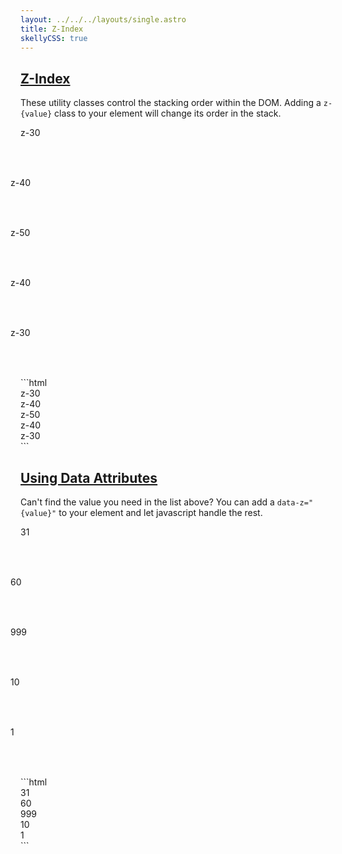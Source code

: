 ```yaml
---
layout: ../../../layouts/single.astro
title: Z-Index
skellyCSS: true
---
```


## [Z-Index](#z-index)

These utility classes control the stacking order within the DOM. Adding a `z-{value}` class to your element will change its order in the stack.

<Classes result="true" >
<Classesrow classname="z-0" result="`z-index: 0`" />
<Classesrow classname="z-10" result="`z-index: 10`" />
<Classesrow classname="z-20" result="`z-index: 20`" />
<Classesrow classname="z-30" result="`z-index: 30`" />
<Classesrow classname="z-40" result="`z-index: 40`" />
<Classesrow classname="z-50" result="`z-index: 50`" />
<Classesrow classname="z-60" result="`z-index: 60`" />
<Classesrow classname="z-70" result="`z-index: 70`" />
<Classesrow classname="z-80" result="`z-index: 80`" />
<Classesrow classname="z-90" result="`z-index: 90`" />
<Classesrow classname="z-100" result="`z-index: 100`" />
<Classesrow classname="-z-10" result="`z-index: -10`" />
<Classesrow classname="-z-20" result="`z-index: -20`" />
<Classesrow classname="z-auto" result="`z-index: auto`" />
</Classes>

<Codedemo>
<div class="rounded-2 block background--dark p-3">
  <div class="flex">
    <div 
      class="pos-rel z-30 background--lavender text--purple text--bold border border--color-white border--width-2 flex--center-content" 
      style="border-radius: 50%; height: 5rem; width: 5rem;">z-30</div>
    <div 
      class="pos-rel z-40 background--light-purple text--white text--bold border border--color-white border--width-2 flex--center-content" 
      style="border-radius: 50%; height: 5rem; width: 5rem; margin-left: -1rem">z-40</div>
    <div 
      class="pos-rel z-50 background--purple text--white text--bold border border--color-white border--width-2 flex--center-content" 
      style="border-radius: 50%; height: 5rem; width: 5rem; margin-left: -1rem">z-50</div>
    <div 
      class="pos-rel z-40 background--light-purple text--white text--bold border border--color-white border--width-2 flex--center-content" 
      style="border-radius: 50%; height: 5rem; width: 5rem; margin-left: -1rem">z-40</div>
    <div 
      class="pos-rel z-30 background--lavender text--purple text--bold border border--color-white border--width-2 flex--center-content" 
      style="border-radius: 50%; height: 5rem; width: 5rem; margin-left: -1rem">z-30</div>
  </div>
</div>
</Codedemo>

<Codemarkup>
```html
<div class="pos-rel z-30">
  z-30
</div>
<div class="pos-rel z-40">
  z-40
</div>
<div class="pos-rel z-50">
  z-50
</div>
<div class="pos-rel z-40">
  z-40
</div>
<div class="pos-rel z-30">
  z-30
</div>
```
</Codemarkup>

## [Using Data Attributes](#using-data-attributes)

<div class="mb-4">
<Requiresjs/>
</div>

Can't find the value you need in the list above? You can add a `data-z="{value}"` to your element and let javascript handle the rest. 

<Codedemo>
<div class="rounded-2 block background--dark p-3">
  <div class="flex">
    <div 
      class="pos-rel background--lavender text--purple text--bold border border--color-white border--width-2 flex--center-content" 
      style="border-radius: 50%; height: 5rem; width: 5rem;"
      data-z="31">
      31
    </div>
    <div 
      class="pos-rel background--light-purple text--white text--bold border border--color-white border--width-2 flex--center-content" 
      style="border-radius: 50%; height: 5rem; width: 5rem; margin-left: -1rem"
      data-z="60">
      60
    </div>
    <div 
      class="pos-rel background--purple text--white text--bold border border--color-white border--width-2 flex--center-content" 
      style="border-radius: 50%; height: 5rem; width: 5rem; margin-left: -1rem"
      data-z="999">
      999
    </div>
    <div 
      class="pos-rel background--light-purple text--white text--bold border border--color-white border--width-2 flex--center-content" 
      style="border-radius: 50%; height: 5rem; width: 5rem; margin-left: -1rem"
      data-z="10">
      10
    </div>
    <div 
      class="pos-rel background--lavender text--purple text--bold border border--color-white border--width-2 flex--center-content" 
      style="border-radius: 50%; height: 5rem; width: 5rem; margin-left: -1rem"
      data-z="1">
      1
    </div>
  </div>
</div>
</Codedemo>

<Codemarkup>
```html
<div class="pos-rel" data-z="31">
  31
</div>
<div class="pos-rel" data-z="60">
  60
</div>
<div class="pos-rel" data-z="999">
  999
</div>
<div class="pos-rel" data-z="10">
  10
</div>
<div class="pos-rel" data-z="1">
  1
</div>
```
</Codemarkup>